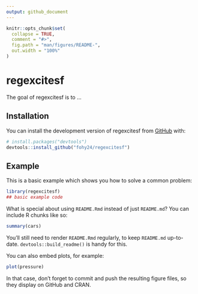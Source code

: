 ```yaml
---
output: github_document
---
```


<!-- README.md is generated from README.Rmd. Please edit that file -->

```r
knitr::opts_chunk$set(
  collapse = TRUE,
  comment = "#>",
  fig.path = "man/figures/README-",
  out.width = "100%"
)
```

# regexcitesf

<!-- badges: start -->
<!-- badges: end -->

The goal of regexcitesf is to ...

## Installation

You can install the development version of regexcitesf from [GitHub](https://github.com/) with:

``` r
# install.packages("devtools")
devtools::install_github("fohy24/regexcitesf")
```

## Example

This is a basic example which shows you how to solve a common problem:

```r
library(regexcitesf)
## basic example code
```

What is special about using `README.Rmd` instead of just `README.md`? You can include R chunks like so:

```r
summary(cars)
```

You'll still need to render `README.Rmd` regularly, to keep `README.md` up-to-date. `devtools::build_readme()` is handy for this.

You can also embed plots, for example:

```r
plot(pressure)
```

In that case, don't forget to commit and push the resulting figure files, so they display on GitHub and CRAN.
